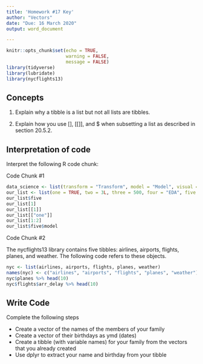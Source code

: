 ```yaml
---
title: 'Homework #17 Key'
author: "Vectors"
date: "Due: 16 March 2020"
output: word_document

---
```


```r
knitr::opts_chunk$set(echo = TRUE,
                      warning = FALSE,
                      message = FALSE)
library(tidyverse)
library(lubridate)
library(nycflights13)
```

## Concepts  

1.  Explain why a tibble is a list but not all lists are tibbles.  

2.  Explain how you use [], [[]], and $ when subsetting a list as described in section 20.5.2. 
    
## Interpretation of code  

Interpret the following R code chunk: 

Code Chunk #1

```r
data_science <- list(transform = "Transform", model = "Model", visual = "Visual")
our_list <- list(one = TRUE, two = 3L, three = 500, four = "EDA", five = data_science)
our_list$five
our_list[1]
our_list[[1]]
our_list[["one"]]
our_list[1:2]
our_list$five$model
```

Code Chunk #2

The nycflights13 library contains five tibbles: airlines, airports, flights, planes, and weather. The following code refers to these objects.

```r
nyc <- list(airlines, airports, flights, planes, weather)
names(nyc) <- c("airlines", "airports", "flights", "planes", "weather")
nyc$planes %>% head(10)
nyc$flights$arr_delay %>% head(10)
```  

## Write Code

Complete the following steps  

*  Create a vector of the names of the members of your family
*  Create a vector of their birthdays as ymd (dates)
*  Create a tibble (with variable names) for your family from the vectors that you already created
*  Use dplyr to extract your name and birthday from your tibble

```r

```
